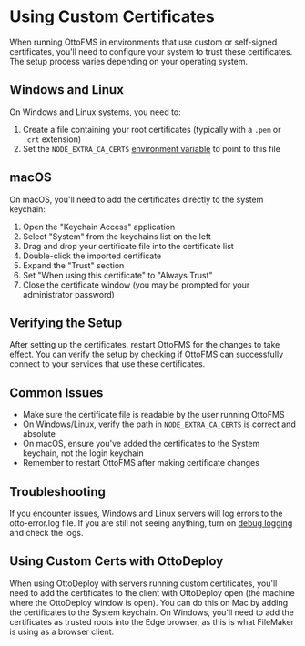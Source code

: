 # Using Custom Certificates

When running OttoFMS in environments that use custom or self-signed certificates, you'll need to configure your system to trust these certificates. The setup process varies depending on your operating system.

## Windows and Linux

On Windows and Linux systems, you need to:

1. Create a file containing your root certificates (typically with a `.pem` or `.crt` extension)
2. Set the `NODE_EXTRA_CA_CERTS` [environment variable](../managing-ottofms/configuring-with-env.mdx#add-trusted-root-certificates-on-windows-and-linux) to point to this file

## macOS

On macOS, you'll need to add the certificates directly to the system keychain:

1. Open the "Keychain Access" application
2. Select "System" from the keychains list on the left
3. Drag and drop your certificate file into the certificate list
4. Double-click the imported certificate
5. Expand the "Trust" section
6. Set "When using this certificate" to "Always Trust"
7. Close the certificate window (you may be prompted for your administrator password)

## Verifying the Setup

After setting up the certificates, restart OttoFMS for the changes to take effect. You can verify the setup by checking if OttoFMS can successfully connect to your services that use these certificates.

## Common Issues

- Make sure the certificate file is readable by the user running OttoFMS
- On Windows/Linux, verify the path in `NODE_EXTRA_CA_CERTS` is correct and absolute
- On macOS, ensure you've added the certificates to the System keychain, not the login keychain
- Remember to restart OttoFMS after making certificate changes

## Troubleshooting

If you encounter issues, Windows and Linux servers will log errors to the otto-error.log file. If you are still not seeing anything, turn on [debug logging](../managing-ottofms/configuring-with-env.mdx#ottofms-debug-logging) and check the logs.

## Using Custom Certs with OttoDeploy

When using OttoDeploy with servers running custom certificates, you'll need to add the certificates to the client with OttoDeploy open (the machine where the OttoDeploy window is open). You can do this on Mac by adding the certificates to the System keychain. On Windows, you'll need to add the certificates as trusted roots into the Edge browser, as this is what FileMaker is using as a browser client.
